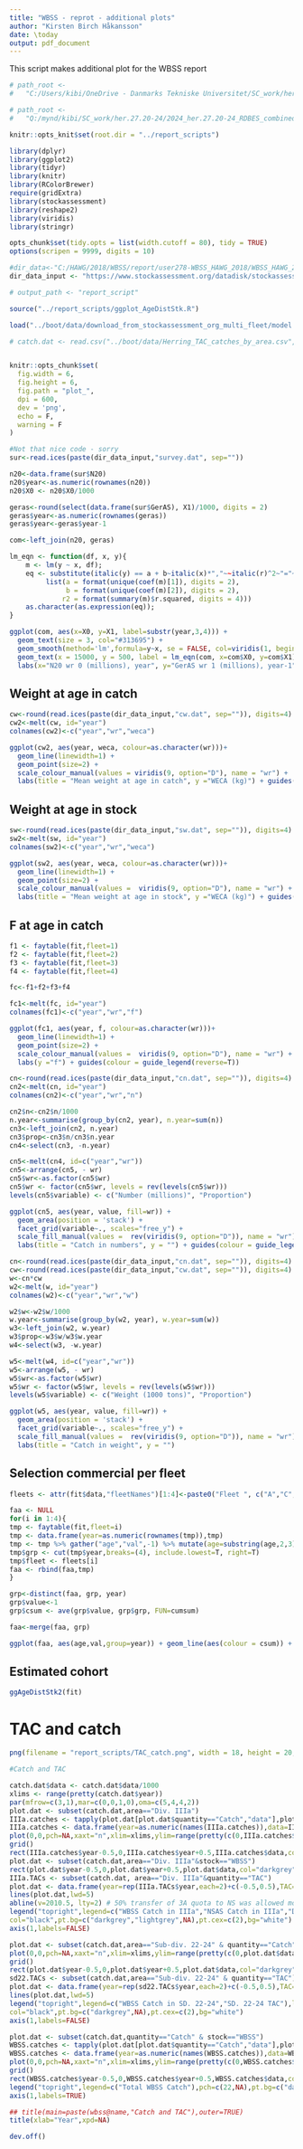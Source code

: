 ```yaml
---
title: "WBSS - reprot - additional plots"
author: "Kirsten Birch Håkansson"
date: \today
output: pdf_document
---
```


This script makes additional plot for the WBSS report

```r

# path_root <-
#   "C:/Users/kibi/OneDrive - Danmarks Tekniske Universitet/SC_work/her.27.20-24/2024_her.27.20-24_RDBES_combined/"

# path_root <-
#   "Q:/mynd/kibi/SC_work/her.27.20-24/2024_her.27.20-24_RDBES_combined/"

knitr::opts_knit$set(root.dir = "../report_scripts")

library(dplyr)
library(ggplot2)
library(tidyr)
library(knitr)
library(RColorBrewer)
require(gridExtra)
library(stockassessment)
library(reshape2)
library(viridis)
library(stringr)

opts_chunk$set(tidy.opts = list(width.cutoff = 80), tidy = TRUE)
options(scripen = 9999, digits = 10)

#dir_data<-"C:/HAWG/2018/WBSS/report/user278-WBSS_HAWG_2018/WBSS_HAWG_2018/"
dir_data_input <- "https://www.stockassessment.org/datadisk/stockassessment/userdirs/user278/WBSS_HAWG_2025/data/" #input data directly from www.stockassessment.org

# output_path <- "report_script"

source("../report_scripts/ggplot_AgeDistStk.R")

load("../boot/data/download_from_stockassessment_org_multi_fleet/model.RData")

# catch.dat <- read.csv("../boot/data/Herring_TAC_catches_by_area.csv", sep = ";")


knitr::opts_chunk$set(
  fig.width = 6,
  fig.height = 6,
  fig.path = "plot_",
  dpi = 600,
  dev = 'png',
  echo = F,
  warning = F
)

```

```r
#Not that nice code - sorry
sur<-read.ices(paste(dir_data_input,"survey.dat", sep=""))

n20<-data.frame(sur$N20)
n20$year<-as.numeric(rownames(n20))
n20$X0 <- n20$X0/1000

geras<-round(select(data.frame(sur$GerAS), X1)/1000, digits = 2)
geras$year<-as.numeric(rownames(geras))
geras$year<-geras$year-1

com<-left_join(n20, geras)

lm_eqn <- function(df, x, y){
    m <- lm(y ~ x, df);
    eq <- substitute(italic(y) == a + b~italic(x)*","~~italic(r)^2~"="~r2, 
         list(a = format(unique(coef(m)[1]), digits = 2), 
              b = format(unique(coef(m)[2]), digits = 2), 
             r2 = format(summary(m)$r.squared, digits = 4)))
    as.character(as.expression(eq));                 
}

ggplot(com, aes(x=X0, y=X1, label=substr(year,3,4))) +
  geom_text(size = 3, col="#313695") + 
  geom_smooth(method='lm',formula=y~x, se = FALSE, col=viridis(1, begin=0.5, option="D")) +
  geom_text(x = 15000, y = 500, label = lm_eqn(com, x=com$X0, y=com$X1), parse = TRUE) +
  labs(x="N20 wr 0 (millions), year", y="GerAS wr 1 (millions), year-1")

```


## Weight at age in catch
```r
cw<-round(read.ices(paste(dir_data_input,"cw.dat", sep="")), digits=4)
cw2<-melt(cw, id="year")
colnames(cw2)<-c("year","wr","weca")

ggplot(cw2, aes(year, weca, colour=as.character(wr)))+
  geom_line(linewidth=1) +
  geom_point(size=2) +
  scale_colour_manual(values = viridis(9, option="D"), name = "wr") +
  labs(title = "Mean weight at age in catch", y ="WECA (kg)") + guides(colour = guide_legend(reverse=T))
```

## Weight at age in stock
```r
sw<-round(read.ices(paste(dir_data_input,"sw.dat", sep="")), digits=4)
sw2<-melt(sw, id="year")
colnames(sw2)<-c("year","wr","weca")

ggplot(sw2, aes(year, weca, colour=as.character(wr)))+
  geom_line(linewidth=1) +
  geom_point(size=2) +
  scale_colour_manual(values =  viridis(9, option="D"), name = "wr") +
  labs(title = "Mean weight at age in stock", y ="WECA (kg)") + guides(colour = guide_legend(reverse=T))
```

## F at age in catch
```r
f1 <- faytable(fit,fleet=1)
f2 <- faytable(fit,fleet=2)
f3 <- faytable(fit,fleet=3)
f4 <- faytable(fit,fleet=4)

fc<-f1+f2+f3+f4

fc1<-melt(fc, id="year")
colnames(fc1)<-c("year","wr","f")

ggplot(fc1, aes(year, f, colour=as.character(wr)))+
  geom_line(linewidth=1) +
  geom_point(size=2) +
  scale_colour_manual(values =  viridis(9, option="D"), name = "wr") +
  labs(y ="f") + guides(colour = guide_legend(reverse=T))
```


```r
cn<-round(read.ices(paste(dir_data_input,"cn.dat", sep="")), digits=4)
cn2<-melt(cn, id="year")
colnames(cn2)<-c("year","wr","n")

cn2$n<-cn2$n/1000
n.year<-summarise(group_by(cn2, year), n.year=sum(n))
cn3<-left_join(cn2, n.year)
cn3$prop<-cn3$n/cn3$n.year
cn4<-select(cn3, -n.year)

cn5<-melt(cn4, id=c("year","wr"))
cn5<-arrange(cn5, - wr)
cn5$wr<-as.factor(cn5$wr)
cn5$wr <- factor(cn5$wr, levels = rev(levels(cn5$wr)))
levels(cn5$variable) <- c("Number (millions)", "Proportion")

ggplot(cn5, aes(year, value, fill=wr)) +
  geom_area(position = 'stack') +
  facet_grid(variable~., scales="free_y") +
  scale_fill_manual(values =  rev(viridis(9, option="D")), name = "wr") +
  labs(title = "Catch in numbers", y = "") + guides(colour = guide_legend(reverse=T))

```

```r
cn<-round(read.ices(paste(dir_data_input,"cn.dat", sep="")), digits=4)
cw<-round(read.ices(paste(dir_data_input,"cw.dat", sep="")), digits=4)
w<-cn*cw
w2<-melt(w, id="year")
colnames(w2)<-c("year","wr","w")

w2$w<-w2$w/1000
w.year<-summarise(group_by(w2, year), w.year=sum(w))
w3<-left_join(w2, w.year)
w3$prop<-w3$w/w3$w.year
w4<-select(w3, -w.year)

w5<-melt(w4, id=c("year","wr"))
w5<-arrange(w5, - wr)
w5$wr<-as.factor(w5$wr)
w5$wr <- factor(w5$wr, levels = rev(levels(w5$wr)))
levels(w5$variable) <- c("Weight (1000 tons)", "Proportion")

ggplot(w5, aes(year, value, fill=wr)) +
  geom_area(position = 'stack') +
  facet_grid(variable~., scales="free_y") +
  scale_fill_manual(values =  rev(viridis(9, option="D")), name = "wr") +
  labs(title = "Catch in weight", y = "")

```


## Selection commercial per fleet

```r
fleets <- attr(fit$data,"fleetNames")[1:4]<-paste0("Fleet ", c("A","C","D","F"))

faa <- NULL
for(i in 1:4){
tmp <- faytable(fit,fleet=i)
tmp <- data.frame(year=as.numeric(rownames(tmp)),tmp)
tmp <- tmp %>% gather("age","val",-1) %>% mutate(age=substring(age,2,3))
tmp$grp <- cut(tmp$year,breaks=(4), include.lowest=T, right=T)
tmp$fleet <- fleets[i]
faa <- rbind(faa,tmp)
}

grp<-distinct(faa, grp, year)
grp$value<-1
grp$csum <- ave(grp$value, grp$grp, FUN=cumsum)

faa<-merge(faa, grp)

ggplot(faa, aes(age,val,group=year)) + geom_line(aes(colour = csum)) + facet_grid(fleet~grp, scales="free_y") + labs(y="Catchability", x="wr") + scale_colour_gradientn(colours = viridis(7), name="Order")
```

## Estimated cohort

```r
ggAgeDistStk2(fit)
```

# TAC and catch
```r

png(filename = "report_scripts/TAC_catch.png", width = 18, height = 20, res = 300, units = "cm", pointsize = 15)

#Catch and TAC

catch.dat$data <- catch.dat$data/1000
xlims <- range(pretty(catch.dat$year))
par(mfrow=c(3,1),mar=c(0,0,1,0),oma=c(5,4,4,2))
plot.dat <- subset(catch.dat,area=="Div. IIIa")
IIIa.catches <- tapply(plot.dat[plot.dat$quantity=="Catch","data"],plot.dat[plot.dat$quantity=="Catch","year"],sum)
IIIa.catches <- data.frame(year=as.numeric(names(IIIa.catches)),data=IIIa.catches)
plot(0,0,pch=NA,xaxt="n",xlim=xlims,ylim=range(pretty(c(0,IIIa.catches$data))),ylab="Catch (kt)",xlab="",xpd=NA)
grid()
rect(IIIa.catches$year-0.5,0,IIIa.catches$year+0.5,IIIa.catches$data,col="lightgrey")
plot.dat <- subset(catch.dat,area=="Div. IIIa"&stock=="WBSS")
rect(plot.dat$year-0.5,0,plot.dat$year+0.5,plot.dat$data,col="darkgrey")
IIIa.TACs <- subset(catch.dat, area=="Div. IIIa"&quantity=="TAC")
plot.dat <- data.frame(year=rep(IIIa.TACs$year,each=2)+c(-0.5,0.5),TAC=rep(IIIa.TACs$data,each=2))
lines(plot.dat,lwd=5)
abline(v=2010.5, lty=2) # 50% transfer of 3A quota to NS was allowed more systematically for all countries since 2011
legend("topright",legend=c("WBSS Catch in IIIa","NSAS Catch in IIIa","Div. IIIa TAC"),lwd=c(1,1,5),lty=c(NA,NA,1),pch=c(22,22,NA),
col="black",pt.bg=c("darkgrey","lightgrey",NA),pt.cex=c(2),bg="white")
axis(1,labels=FALSE)

plot.dat <- subset(catch.dat,area=="Sub-div. 22-24" & quantity=="Catch")
plot(0,0,pch=NA,xaxt="n",xlim=xlims,ylim=range(pretty(c(0,plot.dat$data))),ylab="Catch (kt)",xlab="",xpd=NA)
grid()
rect(plot.dat$year-0.5,0,plot.dat$year+0.5,plot.dat$data,col="darkgrey")
sd22.TACs <- subset(catch.dat,area=="Sub-div. 22-24" & quantity=="TAC")
plot.dat <- data.frame(year=rep(sd22.TACs$year,each=2)+c(-0.5,0.5),TAC=rep(sd22.TACs$data,each=2))
lines(plot.dat,lwd=5)
legend("topright",legend=c("WBSS Catch in SD. 22-24","SD. 22-24 TAC"),lwd=c(1,5),lty=c(NA,1),pch=c(22,NA),
col="black",pt.bg=c("darkgrey",NA),pt.cex=c(2),bg="white")
axis(1,labels=FALSE)

plot.dat <- subset(catch.dat,quantity=="Catch" & stock=="WBSS")
WBSS.catches <- tapply(plot.dat[plot.dat$quantity=="Catch","data"],plot.dat[plot.dat$quantity=="Catch","year"],sum)
WBSS.catches <- data.frame(year=as.numeric(names(WBSS.catches)),data=WBSS.catches)
plot(0,0,pch=NA,xaxt="n",xlim=xlims,ylim=range(pretty(c(0,WBSS.catches$data))),ylab="Catch (kt)",xlab="",xpd=NA)
grid()
rect(WBSS.catches$year-0.5,0,WBSS.catches$year+0.5,WBSS.catches$data,col="darkgrey")
legend("topright",legend=c("Total WBSS Catch"),pch=c(22,NA),pt.bg=c("darkgrey"),pt.cex=c(2),bg="white")
axis(1,labels=TRUE)

## title(main=paste(wbss@name,"Catch and TAC"),outer=TRUE)
title(xlab="Year",xpd=NA)

dev.off()


```


